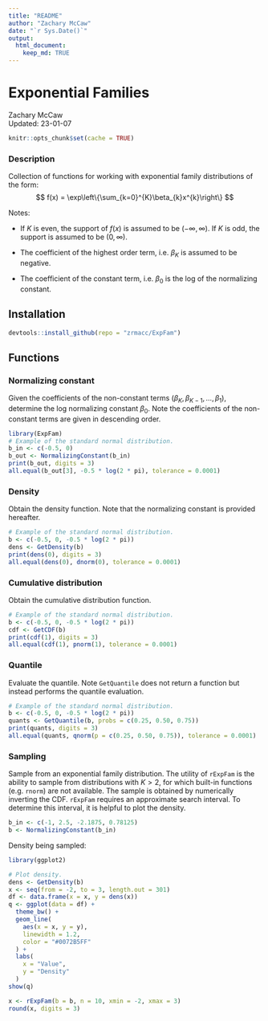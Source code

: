 ```yaml
---
title: "README"
author: "Zachary McCaw"
date: "`r Sys.Date()`"
output: 
  html_document: 
    keep_md: TRUE
--- 
```


# Exponential Families

Zachary McCaw <br>
Updated: 23-01-07

```r
knitr::opts_chunk$set(cache = TRUE)
```

### Description

Collection of functions for working with exponential family distributions of the form:
$$
f(x) = \exp\left\{\sum_{k=0}^{K}\beta_{k}x^{k}\right\}
$$

Notes: 

* If $K$ is even, the support of $f(x)$ is assumed to be $(-\infty, \infty)$. If $K$ is odd, the support is assumed to be $(0, \infty)$. 

* The coefficient of the highest order term, i.e. $\beta_{K}$ is assumed to be negative. 

* The coefficient of the constant term, i.e. $\beta_{0}$ is the log of the normalizing constant.


## Installation

```R
devtools::install_github(repo = "zrmacc/ExpFam")
```


## Functions

### Normalizing constant

Given the coefficients of the non-constant terms $(\beta_{K}, \beta_{K-1}, \dots, \beta_{1})$, determine the log normalizing constant $\beta_{0}$. Note the coefficients of the non-constant terms are given in descending order. 

```r
library(ExpFam)
# Example of the standard normal distribution.
b_in <- c(-0.5, 0)
b_out <- NormalizingConstant(b_in)
print(b_out, digits = 3)
all.equal(b_out[3], -0.5 * log(2 * pi), tolerance = 0.0001)
```


### Density

Obtain the density function. Note that the normalizing constant is provided hereafter.

```r
# Example of the standard normal distribution.
b <- c(-0.5, 0, -0.5 * log(2 * pi))
dens <- GetDensity(b)
print(dens(0), digits = 3)
all.equal(dens(0), dnorm(0), tolerance = 0.0001)
```


### Cumulative distribution

Obtain the cumulative distribution function.

```r
# Example of the standard normal distribution.
b <- c(-0.5, 0, -0.5 * log(2 * pi))
cdf <- GetCDF(b)
print(cdf(1), digits = 3)
all.equal(cdf(1), pnorm(1), tolerance = 0.0001)
```


### Quantile

Evaluate the quantile. Note `GetQuantile` does not return a function but instead performs the quantile evaluation. 

```r
# Example of the standard normal distribution.
b <- c(-0.5, 0, -0.5 * log(2 * pi))
quants <- GetQuantile(b, probs = c(0.25, 0.50, 0.75))
print(quants, digits = 3)
all.equal(quants, qnorm(p = c(0.25, 0.50, 0.75)), tolerance = 0.0001)
```


### Sampling

Sample from an exponential family distribution. The utility of `rExpFam` is the ability to sample from distributions with $K > 2$, for which built-in functions (e.g. `rnorm`) are not available. The sample is obtained by numerically inverting the CDF. `rExpFam` requires an approximate search interval. To determine this interval, it is helpful to plot the density. 

```r
b_in <- c(-1, 2.5, -2.1875, 0.78125)
b <- NormalizingConstant(b_in)
```

Density being sampled: 

```r
library(ggplot2)

# Plot density.
dens <- GetDensity(b)
x <- seq(from = -2, to = 3, length.out = 301)
df <- data.frame(x = x, y = dens(x))
q <- ggplot(data = df) + 
  theme_bw() + 
  geom_line(
    aes(x = x, y = y),
    linewidth = 1.2,
    color = "#0072B5FF"
  ) + 
  labs(
    x = "Value",
    y = "Density"
  ) 
show(q)
```

```r
x <- rExpFam(b = b, n = 10, xmin = -2, xmax = 3)
round(x, digits = 3)
```
